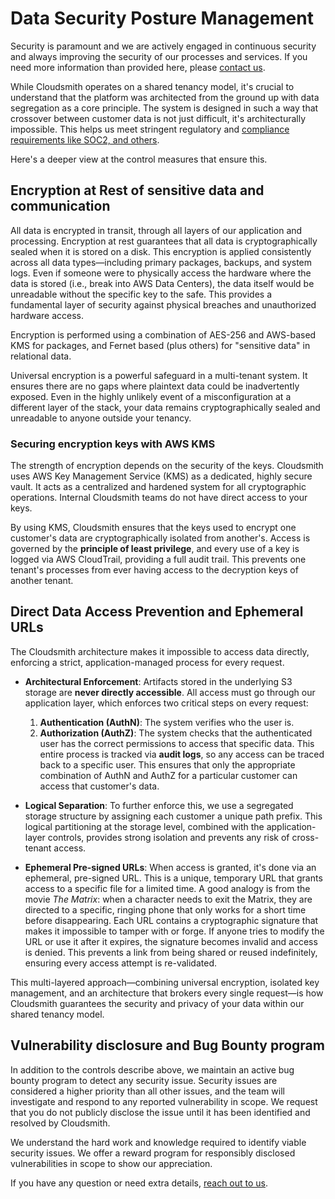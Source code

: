 # Data Security Posture Management

Security is paramount and we are actively engaged in continuous security and always improving the security of our processes and services. If you need more information than provided here, please [contact us](https://cloudsmith.com/company/contact-us).

While Cloudsmith operates on a shared tenancy model, it's crucial to understand that the platform was architected from the ground up with data segregation as a core principle. The system is designed in such a way that crossover between customer data is not just difficult, it's architecturally impossible. This helps us meet stringent regulatory and [compliance requirements like SOC2, and others](https://trust.cloudsmith.com).

Here's a deeper view at the control measures that ensure this.

## Encryption at Rest of sensitive data and communication

All data is encrypted in transit, through all layers of our application and processing. Encryption at rest guarantees that all data is cryptographically sealed when it is stored on a disk. This encryption is applied consistently across all data types—including primary packages, backups, and system logs. Even if someone were to physically access the hardware where the data is stored (i.e., break into AWS Data Centers), the data itself would be unreadable without the specific key to the safe. This provides a fundamental layer of security against physical breaches and unauthorized hardware access.

Encryption is performed using a combination of AES-256 and AWS-based KMS for packages, and Fernet based (plus others) for "sensitive data" in relational data.

Universal encryption is a powerful safeguard in a multi-tenant system. It ensures there are no gaps where plaintext data could be inadvertently exposed. Even in the highly unlikely event of a misconfiguration at a different layer of the stack, your data remains cryptographically sealed and unreadable to anyone outside your tenancy.

### Securing encryption keys with AWS KMS

The strength of encryption depends on the security of the keys. Cloudsmith uses AWS Key Management Service (KMS) as a dedicated, highly secure vault. It acts as a centralized and hardened system for all cryptographic operations. Internal Cloudsmith teams do not have direct access to your keys.

By using KMS, Cloudsmith ensures that the keys used to encrypt one customer's data are cryptographically isolated from another's. Access is governed by the **principle of least privilege**, and every use of a key is logged via AWS CloudTrail, providing a full audit trail. This prevents one tenant's processes from ever having access to the decryption keys of another tenant.

## Direct Data Access Prevention and Ephemeral URLs

The Cloudsmith architecture makes it impossible to access data directly, enforcing a strict, application-managed process for every request.

- **Architectural Enforcement**: Artifacts stored in the underlying S3 storage are **never directly accessible**. All access must go through our application layer, which enforces two critical steps on every request:
    1.  **Authentication (AuthN)**: The system verifies who the user is.
    2.  **Authorization (AuthZ)**: The system checks that the authenticated user has the correct permissions to access that specific data.
    This entire process is tracked via **audit logs**, so any access can be traced back to a specific user. This ensures that only the appropriate combination of AuthN and AuthZ for a particular customer can access that customer's data.

- **Logical Separation**: To further enforce this, we use a segregated storage structure by assigning each customer a unique path prefix. This logical partitioning at the storage level, combined with the application-layer controls, provides strong isolation and prevents any risk of cross-tenant access.

- **Ephemeral Pre-signed URLs**: When access is granted, it's done via an ephemeral, pre-signed URL. This is a unique, temporary URL that grants access to a specific file for a limited time. A good analogy is from the movie *The Matrix*: when a character needs to exit the Matrix, they are directed to a specific, ringing phone that only works for a short time before disappearing. Each URL contains a cryptographic signature that makes it impossible to tamper with or forge. If anyone tries to modify the URL or use it after it expires, the signature becomes invalid and access is denied. This prevents a link from being shared or reused indefinitely, ensuring every access attempt is re-validated.

This multi-layered approach—combining universal encryption, isolated key management, and an architecture that brokers every single request—is how Cloudsmith guarantees the security and privacy of your data within our shared tenancy model.

## Vulnerability disclosure and Bug Bounty program

In addition to the controls describe above, we maintain an active bug bounty program to detect any security issue.
Security issues are considered a higher priority than all other issues, and the team will investigate and respond to any reported vulnerability in scope. We request that you do not publicly disclose the issue until it has been identified and resolved by Cloudsmith.

We understand the hard work and knowledge required to identify viable security issues. We offer a reward program for responsibly disclosed vulnerabilities in scope to show our appreciation.

If you have any question or need extra details, [reach out to us](https://cloudsmith.com/company/contact-us).